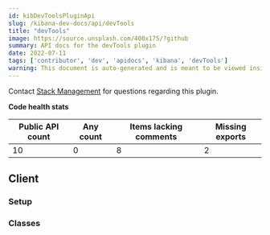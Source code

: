 ```yaml
---
id: kibDevToolsPluginApi
slug: /kibana-dev-docs/api/devTools
title: "devTools"
image: https://source.unsplash.com/400x175/?github
summary: API docs for the devTools plugin
date: 2022-07-11
tags: ['contributor', 'dev', 'apidocs', 'kibana', 'devTools']
warning: This document is auto-generated and is meant to be viewed inside our experimental, new docs system. Reach out in #docs-engineering for more info.
---
```




Contact [Stack Management](https://github.com/orgs/elastic/teams/kibana-stack-management) for questions regarding this plugin.

**Code health stats**

| Public API count  | Any count | Items lacking comments | Missing exports |
|-------------------|-----------|------------------------|-----------------|
| 10 | 0 | 8 | 2 |

## Client

### Setup
<DocDefinitionList data={[devToolsObj.client.setup]}/>

### Classes
<DocDefinitionList data={devToolsObj.client.classes}/>

